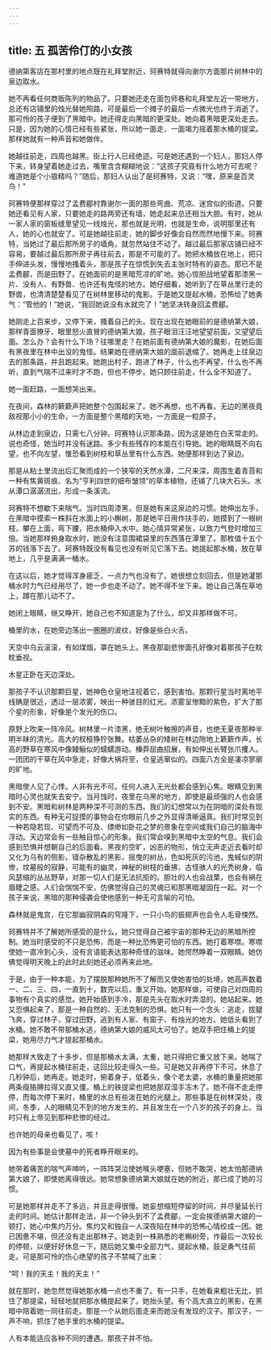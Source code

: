 ```yaml
---
---
---
```

title: 五 孤苦伶仃的小女孩
---




德纳第客店在那村里的地点既在礼拜堂附近，珂赛特就得向谢尔方面那片树林中的泉边取水。

她不再看任何商贩陈列的物品了。只要她还走在面包师巷和礼拜堂左近一带地方，总还有店铺里的烛光替她照路，可是最后一个摊子的最后一点微光也终于消逝了。那可怜的孩子便到了黑暗中。她还得走向黑暗的更深处。她向着黑暗更深处走去。只是，因为她的心情已经有些紧张，所以她一面走，一面竭力摇着那水桶的提梁。那样她就有一种声音和她做伴。

她越往前走，四周也越黑。街上行人已经绝迹。可是她还遇到一个妇人，那妇人停下来，转身望着她走过去，嘴里含含糊糊地说：“这孩子究竟有什么地方可去呢？难道她是个小狼精吗？”随后，那妇人认出了是珂赛特，又说：“嘿，原来是百灵鸟！”

珂赛特便那样穿过了孟费郿村靠谢尔一面的那些弯曲、荒凉、迷宫似的街道。只要她还看见有人家，只要她走的路两旁还有墙，她走起来总还相当大胆。有时，她从一家人家的窗板缝里望见一线烛光，那也就是光明，也就是生命，说明那里还有人，她的心也就安了。可是她越往前走，她的脚步好像会自然而然地慢下来。珂赛特，当她过了最后那所房子的墙角，就忽然站住不动了。越过最后那家店铺已经不容易，要越过最后那所房子再往前去，那是不可能的了。她把水桶放在地上，把只手伸进头发，慢慢地搔着头，那是孩子在惊慌到失去主张时特有的姿态。那已不是孟费郿，而是田野了。在她面前的是黑暗荒凉的旷地。她心惊胆战地望着那漆黑一片、没有人、有野兽、也许还有鬼怪的地方。她仔细看，她听到了在草丛里行走的野兽，也清清楚楚看见了在树林里移动的鬼影。于是她又提起水桶，恐怖给了她勇气：“管他的！”她说，“我回她说没有水就完了！”她坚决转身回孟费郿。

她刚走上百来步，又停下来，搔着自己的头。现在出现在她眼前的是德纳第大娘，那样青面獠牙、眼里怒火直冒的德纳第大娘。孩子眼泪汪汪地望望前面，又望望后面。怎么办？会有什么下场？往哪里走？在她前面有德纳第大娘的魔影，在她后面有黑夜里在林中出没的鬼怪。结果她在德纳第大娘的面前退缩了。她再走上往泉边去的那条路，并且跑起来。她跑出村子，跑进了林子，什么也不再望，什么也不再听，直到气喘不过来时才不跑，但也不停步。她只顾往前走，什么全不知道了。

她一面赶路，一面想哭出来。

在夜间，森林的簌簌声把她整个包围起来了。她不再想，也不再看。无边的黑夜竟敌视那小小的生命，一方面是整个黑暗的天地，一方面是一粒原子。

从林边走到泉边，只需七八分钟。珂赛特认识那条路，因为这是她在白天常走的。说也奇怪，她当时并没有迷路。多少有些残存的本能在引导她。她的眼睛既不向右望，也不向左望，惟恐看到树枝和草丛里有什么东西。她便那样到达了泉边。

那是从粘土里流出后汇聚而成的一个狭窄的天然水潭，二尺来深，周围生着青苔和一种有焦黄斑痕、名为“亨利四世的细布皱领”的草本植物，还铺了几块大石头。水从潭口潺潺流出，形成一条溪流。

珂赛特不想歇下来喘气。当时四周漆黑，但是她有来这泉边的习惯。她伸出左手，在黑暗中摸索一株斜在水面上的小槲树，那是她平日用作扶手的，她摸到了一根树枝，攀在上面，弯下腰，把水桶伸入水中。她心情异常紧张，以致力气登时增加三倍。当她那样俯身取水时，她没有注意围裙袋里的东西落在潭里了。那枚值十五个苏的钱落下去了。珂赛特既没有看见也没有听见它落下去。她提起那水桶，放在草地上，几乎是满满一桶水。

在这以后，她才觉得浑身疲乏，一点力气也没有了。她很想立刻回去，但是她灌那桶水时力气已经用尽了，她一步也走不动了。她不得不坐下来。她让自己落在草地上，蹲在那儿动不了。

她闭上眼睛，继又睁开，她自己也不知道是为了什么，却又非那样做不可。

桶里的水，在她旁边荡出一圈圈的波纹，好像是些白火舌。

天空中乌云滚滚，有如煤烟，罩在她头上。黑夜那副悲惨面孔好像对着那孩子在眈眈垂视。

木星正卧在天边深处。

那孩子不认识那颗巨星，她神色仓皇地注视着它，感到害怕。那颗行星当时离地平线确是很近，透过一层浓雾，映出一种骇目的红光。浓雾呈惨黯的紫色，扩大了那个星的形象，好像是个发光的伤口。

原野上吹来一阵冷风。树林里一片漆黑，绝无树叶触擦的声音，也绝无夏夜那种半明半昧的清光。高大的杈桠狰狞张舞。枯萎丛杂的矮树在林边隙地上簌簌作声。长高的野草在寒风中像鳗鲡似的蠕蠕游动。榛莽屈曲招展，有如伸出长臂张爪攫人。一团团的干草在风中急走，好像大祸将至，仓皇逃窜似的。四面八方全是凄凉寥廓的旷地。

黑暗使人见了心悸。人非有光不可。任何人进入无光处都会感到心焦。眼睛见到黑暗时心灵也就失去安宁。当月蚀时，夜里在乌黑的地方，即使是最顽强的人也会感到不安。黑暗和树林是两种深不可测的东西。我们的幻想常以为在阴暗的深处有现实的东西。有种无可捉摸的事物会在你眼前几步之外显得清晰逼真。我们时常见到一种若隐若现、可望而不可及、缥缈如卧花之梦的景象在空间或我们自己的脑海中浮动。天边常会有一些触目惊心的形象。我们常会嗅到黑暗中太空的气息。我们会感到恐惧并想朝自己的后面看。黑夜的空旷，凶恶的物形，悄立无声走近去看时却又化为乌有的侧影，错杂散乱的黑影，摇曳的树丛，色如死灰的污池，鬼蜮似的阴惨，坟墓般的寂静，可能有的幽灵，神秘的树枝的垂拂，古怪骇人的光秃树身，临风瑟缩的丛丛野草，对那一切人们是无法抗拒的。胆壮的人也会战栗，也会有祸在眉睫之感。人们会惴惴不安，仿佛觉得自己的灵魂已和那黑暗凝固在一起。对一个孩子来说，黑暗的那种侵袭会使他感到一种无可言喻的可怕。

森林就是鬼宫，在它那幽寂阴森的穹隆下，一只小鸟的振翅声也会令人毛骨悚然。

珂赛特并不了解她所感受的是什么，她只觉得自己被宇宙的那种无边的黑暗所控制。她当时感受的不只是恐怖，而是一种比恐怖更可怕的东西。她打着寒噤。寒噤使她一直冷到心头，没有言语能表达那种奇怪的滋味。她愕然睁着一双眼睛。她仿佛觉得明天晚上的此时此刻她还必须再来此地。

于是，由于一种本能，为了摆脱那种她所不了解而又使她害怕的处境，她高声数着一、二、三、四，一直到十，数完以后，重又开始。她那样做，可使自己对四周的事物有个真实的感觉。她开始感到手冷，那是先头在取水时弄湿的。她站起来。她又恐惧起来了，那是一种自然的、无法克制的恐惧。她只有一个念头：逃走，拔腿飞奔，穿过林子，穿过田野，逃到有人家、有窗子、有烛光的地方。她低头看到了水桶。她不敢不带那桶水逃，德纳第大娘的威风太可怕了。她双手把住桶上的提梁，她用尽力气才提起那桶水。

她那样大致走了十多步，但是那桶水太满，太重，她只得把它重又放下来。她喘了口气，再提起水桶往前走，这回比较走得久一些。可是她又非再停下不可。休息了几秒钟后，她再走。她走时，俯着身子，低着头，像个老太婆，水桶的重量把她那两条瘦胳膊拉得又直又僵，桶上的铁提梁也把她那双湿手冻木了。她不得不走走停停，而每次停下来时，桶里的水总有些泼在她的光腿上。那些事是在树林深处，夜间，冬季，人的眼睛见不到的地方发生的，并且发生在一个八岁的孩子的身上。当时只有上帝见到那种悲惨的经过。

也许她的母亲也看见了，咳！

因为有些事是会使墓中的死者睁开眼来的。

她带着痛苦的喘气声呻吟，一阵阵哭泣使她喉头哽塞，但她不敢哭，她太怕那德纳第大娘了，即使她离得很远。她常想象德纳第大娘就在她的附近，那已成了她的习惯。

可是她那样并走不了多远，并且走得很慢。她妄想缩短停留的时间，并尽量延长行走的时间。她估计那样走法，非一个钟头到不了孟费郿，一定会挨德纳第大娘的一顿打，她心中焦灼万分。焦灼又和独自一人深夜陷在林中的恐怖心情绞成一团。她已困惫不堪，但还没有走出那林子。她走到一株熟悉的老槲树旁，作最后一次较长的停顿，以便好好休息一下，随后她又集中全部力气，提起水桶，鼓足勇气往前走。可是那可怜的伤心绝望的孩子不禁喊了出来：

“呵！我的天主！我的天主！”

就在那时，她忽然觉得她那水桶一点也不重了。有一只手，在她看来粗壮无比，抓住了那提梁，轻轻地就把那水桶提起来了。她抬头望。有个高大直立的黑影，在黑暗中陪着她一同往前走。那是一个从她后面走来而她没有发现的汉子。那汉子，一声不响，抓住了她手里的水桶的提梁。

人有本能适应各种不同的遭遇。那孩子并不怕。